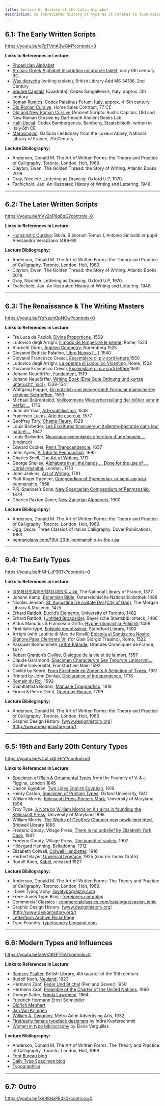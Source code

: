 ```yaml
---
title: Section 6. History of the Latin Alphabet
description: An abbreviated history of type as it relates to type design
---
```


## 6.1: The Early Written Scripts

https://youtu.be/e7gTVmA3wGM?controls=0

**Links to References in Lecture:**

* [Phoenician Alphabet](https://en.wikipedia.org/wiki/Phoenician_alphabet)
* [Archaic Greek Alphabet Inscription on bronze tablet](https://www.flickr.com/photos/pamontgo/25252448167), early 6th century BC.
* [Wax diptycha](https://www.bl.uk/collection-items/greek-wax-tablets) (writing tablets), British Library Add MS 34186, 2nd Century
* [Square Capitals](https://www.e-codices.unifr.ch/en/csg/1394/31/0/Sequence-748) (Quadrata): Codex Sangallensis, Italy, approx. 5th century
* [Roman Rustics](https://bibliotheca-laureshamensis-digital.de/bav/bav_pal_lat_1631/0603): Codex Palatinus Forum, Italy, approx. 4–6th century
* [Old Roman Cursive](http://www.psi-online.it/documents/psi;6;729): Horse Sales Contract, 77 CE
* [Old and New Roman Cursive](https://sites.dartmouth.edu/ancientbooks/2016/05/25/ancient-fonts-rustic-capitals-old-and-new-roman-cursive/) (Ancient Scripts: Rustic Capitals, Old and New Roman Cursive by Dartmouth Ancient Books Lab
* [Half-Uncial](https://www.bavarikon.de/object/bav:SBB-KHB-00000SBB00000166?cq=&p=1): Codex Bambergensis, Bamberg, Staatsbibiotk, written in Italy 6th CE
* [Merovingian](https://www.wdl.org/en/item/19999/view/1/216/): Gallican Lectionary from the Luxeuil Abbey, National Library of France, 7th Century

**Lecture Bibilography:**

* Anderson, Donald M. The Art of Written Forms: the Theory and Practice of Calligraphy. Toronto, London, Holt, 1969.
* Clayton, Ewan. The Golden Thread: the Story of Writing. Atlantic Books, 2018.
* Gray, Nicolete. Lettering as Drawing. Oxford U.P, 1970.
* Tschichold, Jan. An Illustrated History of Writing and Lettering. 1948.


***

## 6.2: The Later Written Scripts

https://youtu.be/nVy2bP8q6qQ?controls=0

**Links to References in Lecture:**

* [Humanistic Cursive](https://www.wdl.org/en/item/11608/view/1/1/): Biblia. Bibliorum Tomus I, Antonio Sinibaldi or pupil Alessandro Verazzano 1489–90


**Lecture Bibilography:**

* Anderson, Donald M. The Art of Written Forms: the Theory and Practice of Calligraphy. Toronto, London, Holt, 1969.
* Clayton, Ewan. The Golden Thread: the Story of Writing. Atlantic Books, 2018.
* Gray, Nicolete. Lettering as Drawing. Oxford U.P, 1970.
* Tschichold, Jan. An Illustrated History of Writing and Lettering. 1948.

***

## 6.3: The Renaissance & The Writing Masters

https://youtu.be/YgNzuhOpNCw?controls=0

**Links to References in Lecture:**

* Fra Luca de Pacioli, [Divina Proportione](https://archive.org/details/divinaproportion00paci/page/n138/mode/2up), 1509
* Ludovico degli Arrighi, [Il modo de temperare le penne](https://www.loc.gov/resource/rbc0001.2011rosen0810/?sp=2), Rome, 1523
* Albrecht Dürer, [Applied Geometry](https://www.maa.org/press/periodicals/convergence/mathematical-treasure-albrecht-durer-on-geometry), Nuremberg 1525
* Giovanni Battista Palatino, [Libro Nuovo […]](http://publications.newberry.org/digital_exhibitions/exhibits/show/creating-shakespeare/item/156) ,1540
* Giovanni Francesco Cresci, [Essemplare di piv sorti lettere](https://archive.org/details/essemplaredipivs00cres/page/n4/mode/thumb),1560
* Ludovico degli Arrighi, [La operina di Ludouico Vicentin](https://www.loc.gov/item/66089550/)o, Rome, 1522
* Giovanni Francesco Cresci, [Essemplare di piv sorti lettere](https://archive.org/details/essemplaredipivs00cres/page/n4/mode/thumb),1560
* Johann Neudörffer, [Fundament](https://blogs.bl.uk/european/2019/06/the-father-of-german-calligraphy-johann-neud%C3%B6rffer.html), 1519
* Johann Neudörffer, [Writing Book (Eine Gute Ordnung und kurtze unterucht' [sic])](https://www.metmuseum.org/art/collection/search/354468), 1538-1541
* Wolfgang Fugger, [Ein nützlich vnd wolgegründt Formular manncherley schöner Schriefften](https://www.loc.gov/item/48038493/), 1553
* Michael Baürenfeind, [Vollkommene Wiederherstellung der bißher sehr in Verfall…](https://gallica.bnf.fr/ark:/12148/btv1b55006845p.planchecontact), 1716
* Juan de Yciar, [Arte subtilissima](http://alfama.sim.ucm.es/dioscorides/consulta_libro.asp?ref=b23597057), 1548
* Francisco Lucas, [Arte de escreuir](http://www.bne.es/es/Actividades/Exposiciones/Exposiciones/exposiciones2015/caligrafosEspanoles/AvanceExpo/obra5.html), 1577
*  Geoffrey Tory, [Champ Fleury](https://www.loc.gov/item/28004222/), 1529
* Louis Barbedor, [Les Escritures financière et italienne-bastarde dans leur naturel...](https://chartes.hypotheses.org/1851/alphabet_barbedor), 1647
* Louis Barbedor, [Nouveaux exemplaires d'ecriture d'une beauté...](https://nubis.univ-paris1.fr/ark%3A/15733/1hjc#?c=&m=&s=&cv=14&z=-0.1746%2C-0.0432%2C1.3492%2C0.8632&xywh=267%2C-285%2C2481%2C2863), (undated)
* Edward Cocker, [Pen’s Transcendencie](https://gallica.bnf.fr/ark:/12148/bpt6k94009620), 1657
* John Ayres, [A Tutor to Penmanship](https://www.flickr.com/photos/21860485@N06/albums/72157637694788643), 1695
* Charles Snell, [The Art of Writing](https://www.flickr.com/photos/21860485@N06/albums/72157638694372886), 1712
* George Shelley, [Alphabets in all the hands ... Done for the use of ... Christ-Hospital](http://explore.bl.uk/BLVU1:LSCOP-ALL:BLL01017365464), London., 1710
* John Jenkins, [Art of Writing](https://archive.org/details/JenkinsArtOfWriting/page/n3/mode/2up), 1791
* Platt Roger Spencer, [Compendium of Spencerian, or semi-angular penmanship](https://archive.org/details/SpencerCompendiumOfSpencerianOrSemiAngularPenmanship/page/n27/mode/2up), 1866
* P.R. Spencer’s Sons, [New Spencerian Compendium of Penmanship](https://archive.org/details/NewSpencerianCompendium/page/n89/mode/2up), 1879
* Charles Paxton Zaner, [New Zanerian Alphabets](https://archive.org/details/NewZanerianAlphabets/page/n19/mode/2up), 1900


**Lecture Bibilography:**

* Anderson, Donald M. The Art of Written Forms: the Theory and Practice of Calligraphy. Toronto, London, Holt, 1969.
* Ogg, Oscar. Three Classics of Italian Calligraphy. Dover Publications, 1953.
* [pennavolans.com/19th-20th-penmanship-in-the-usa](https://pennavolans.com/19th-20th-penmanship-in-the-usa)

***

## 6.4: The Early Types

https://youtu.be/hNI-LuP3R7k?controls=0

**Links to References in Lecture:**

* [백운화상초록불조직지심체요절 Jikji](https://gallica.bnf.fr/ark:/12148/btv1b52513236c.r=jikji?rk=64378;0), The National Library of France, 1377
* Johann Kamp, [Bohemian Bible](http://digital.onb.ac.at/RepViewer/viewer.faces?doc=DTL_547662), Österreichische Nationalbibliothek 1488
* Nicolas Jenson, [St. Augustine De civitate Dei (City of God)](https://www.themorgan.org/collection/printed-books-and-bindings/133543#overlay-context=collection/printed-books-and-bindings/133543), The Morgan Library & Museum, 1475
* Erhard Ratdolt, [Euclid’s Elements](http://www.math.ubc.ca/~cass/euclid/ratdolt/ratdolt.html), University of Toronto, 1482
* Erhard Ratdolt, [(Untitled Broadside)](http://bsbipad.bsb.lrz.de/nas/einblattdrucke/300001993_0_r.pdf), Bayerische Staatsbibliotheck, 1486
* Aldus Manutius & Francesco Griffo, [Hypnerotomachia Poliphili](https://archive.org/details/hypnerotomachiap00colo/page/n3/mode/2up), 1499
* First italic type, [Epistole deuotissime](https://searchworks.stanford.edu/view/728043), Standford Library, 1500
* Arrighi (with Lautitio di Meo de Rotelli) [Epistola al Santissimo Nostro Signore Papa Clemente VII](https://www.kettererkunst.com/details-e.php?obnr=411600323&anummer=430&detail=1) (for Gian Giorgio Trissino), Rome, 1522
* Pasquier Bonhomme’s [Lettre Bâtarde](http://www.brynmawr.edu/library/exhibits/jehanne/grandeschroniques.html), Grandes Chroniques de France, 1477
* Robert Granjon’s [Civilite](https://gallica.bnf.fr/ark:/12148/bpt6k1512204m.image), Dialogue de la vie et de la mort, 1557
* Claude Garamond, [Specimen Charactervm Sev Typorvm Latinorvm…](http://sammlungen.ub.uni-frankfurt.de/drucke/content/titleinfo/7499387), Goethe Universität, Frankfurt am Main 1592
* Civilité by Keere, [From Enschedé en Zonen's A Selection of Types](http://luc.devroye.org/fonts-26360.html), 1931
* Printed by John Dunlap, [Declaration of Independence](https://guides.loc.gov/declaration-of-independence?&loclr=reclnk), 1776
* [Romain du Roi](http://luc.devroye.org/fonts-89919.html), 1692
* Giambattista Bodoni, [Manuale Tipograpfico](http://www.rarebookroom.org/Control/bodtip/index.html), 1818
* Firmin & Pierre Didot, [Opera by Horace](https://www.metmuseum.org/art/collection/search/351789), 1799


**Lecture Bibilography:**

* Anderson, Donald M. The Art of Written Forms: the Theory and Practice of Calligraphy. Toronto, London, Holt, 1969.
* Graphic Design History: [www.designhistory.org](http://www.designhistory.org/)


***

## 6.5: 19th and Early 20th Century Types

https://youtu.be/vCuLxQl-HrY?controls=0

**Links to References in Lecture:**

* [Specimen of Plain & Ornamental Types](https://archive.org/details/bub_gb_IkNPAAAAcAAJ/page/n11/mode/2up) from the Foundry of V. & J. Figgins, London 1845
* Caslon Egyptian, [Two Lines English Egyptian](https://commons.wikimedia.org/wiki/File:Caslon_Two_Lines_English_Egyptian.jpg), 1816
* Henry Caslon, [Specimen of Printing Types](https://books.google.com/books?id=LVsJAAAAQAAJ&printsec=frontcover&dq=%22American+Specimen+Book+of+Type+Styles%22&source=gbs_book_similarbooks#v=onepage&q=ionic&f=false), Oxford University, 1841 
* William Morris, [Kelmscott Press Printers Mark](https://www.lib.umd.edu/williammorris/kelmscott-press/the-kelmscott-press), University of Maryland 1894
* Troy Type, [A Note by William Morris on his aims in founding the Kelmscott Press](https://www.lib.umd.edu/williammorris/kelmscott-press/the-kelmscott-press), University of Maryland 1898
* William Morris, [The Works of Geoffrey Chaucer now newly imprinted](http://www.rarebookroom.org/Control/chkwks/index.html?page=1), Bridwell Library 1896
* Frederic Goudy, Village Press, [There is no unbelief by Elizabeth York Case](https://archive.org/details/thereisnounbelie00case/page/n13/mode/2up), 1907
* Frederic Goudy, Village Press, [The bunch of violets](https://archive.org/details/bunchofviolets00bowd/page/6/mode/2up), 1907
* Hildegard Henning, [Belladonna](http://luc.devroye.org/fonts-54530.html), 1912
* Elizabeth Colwell, [Colwell Handletter](http://luc.devroye.org/fonts-51178.html), 1916
* Herbert Bayer, [Universal typeface](http://indexgrafik.fr/herbert-bayer/), 1925 (source: Index Grafik)
* Rudolf Koch, [Kabel](https://www.flickr.com/photos/lubalincenter/6860788962), released 1927


**Lecture Bibilography:**

* Anderson, Donald M. The Art of Written Forms: The Theory and Practice of Calligraphy. Toronto, London, Holt, 1969.
* I Love Typography: [ilovetypography.com](http://ilovetypography.com/)
* Frere-Jones Type Blog : [frerejones.com/blog](http://frerejones.com/blog)
* Commercial Classics : [commercialclassics.com/catalogue/caslon_ionic](http://commercialclassics.com/catalogue/caslon_ionic)
* Graphic Design History: [www.designhistory.org](http://www.designhistory.org/)
* [Letterform Archive Flickr Page](https://flickr.com/photos/letterformarchive)
* Type Foundry: [typefoundry.blogspot.com](https://typefoundry.blogspot.com/)



***

## 6.6: Modern Types and Influences

https://youtu.be/aeVs1KEFT5A?controls=0

**Links to References in Lecture:**

* [Ramsey Psalter](https://www.bl.uk/manuscripts/FullDisplay.aspx?ref=Harley_MS_2904), British Library, 4th quarter of the 10th century
* Rudolf Koch, [Neuland](https://dailytypespecimen.com/post/49015609351/high-quality-neuland-type-specimen), 1923
* Hermann Zapf, [Feder Und Stichel](https://go.distance.ncsu.edu/gd203/?p=24931) (Pen and Graver) 1950
* Hermann Zapf, [Preamble of the Charter of the United Nations](https://hyperallergic.com/230731/a-masterpiece-by-which-to-remember-type-designer-hermann-zapf/), 1960
* George Salter, [Frieda Lawrence](https://www.flickr.com/photos/crossettlibrary/5057454054/in/album-72157624807065268/), 1964
* [Friedrich Hermann Ernst Schneidler](http://www.klingspor-museum.de/KlingsporKuenstler/Schriftdesigner/Schneidler/ESchneidler.pdf)
* [Oldřich Menhart](http://www.klingspor-museum.de/KlingsporKuenstler/Schriftdesigner/Menhart/OMenhart.pdf)
* [Jan Van Krimpen](https://uwmspeccoll.tumblr.com/post/171100315945/typography-tuesday-the-long-standing-dutch-firm)
* [William A. Dwiggins](https://typographica.org/on-typography/the-evolution-of-metro-its-reimagination-as-metro-nova/), Metro Ad in Advertising Arts, 1932
* [First/early female typeface designers](http://www.alphabettes.org/first-female-typeface-designers/) by Indra Kupferschmid
* [Women in type bibliography](http://www.alphabettes.org/women-in-type-bibliography/) by Elena Verguillas


**Lecture Bibilography:**

* Anderson, Donald M. The Art of Written Forms: The Theory and Practice of Calligraphy. Toronto, London, Holt, 1969.
* [Font Bureau blog](http://fontbureau.com/nhg/history/)
* [Daily Type Specimen blog](http://dailytypespecimen.com/)
* [Typographica](http://typographica.org/)


***

## 6.7: Outro

https://youtu.be/Xe98HaPEdz0?controls=0